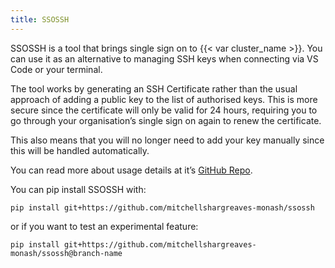 ```yaml
---
title: SSOSSH
---
```


SSOSSH is a tool that brings single sign on to {{< var cluster_name >}}. You can use it as an alternative to managing SSH keys when connecting via VS Code or your terminal.

The tool works by generating an SSH Certificate rather than the usual approach of adding a public key to the list of authorised keys. This is more secure since the certificate will only be valid for 24 hours, requiring you to go through your organisation's single sign on again to renew the certificate. 

This also means that you will no longer need to add your key manually since this will be handled automatically.

You can read more about usage details at it's [GitHub Repo](https://github.com/mitchellshargreaves-monash/ssossh).

You can pip install SSOSSH with: 
```
pip install git+https://github.com/mitchellshargreaves-monash/ssossh
```
or if you want to test an experimental feature:
```
pip install git+https://github.com/mitchellshargreaves-monash/ssossh@branch-name
```